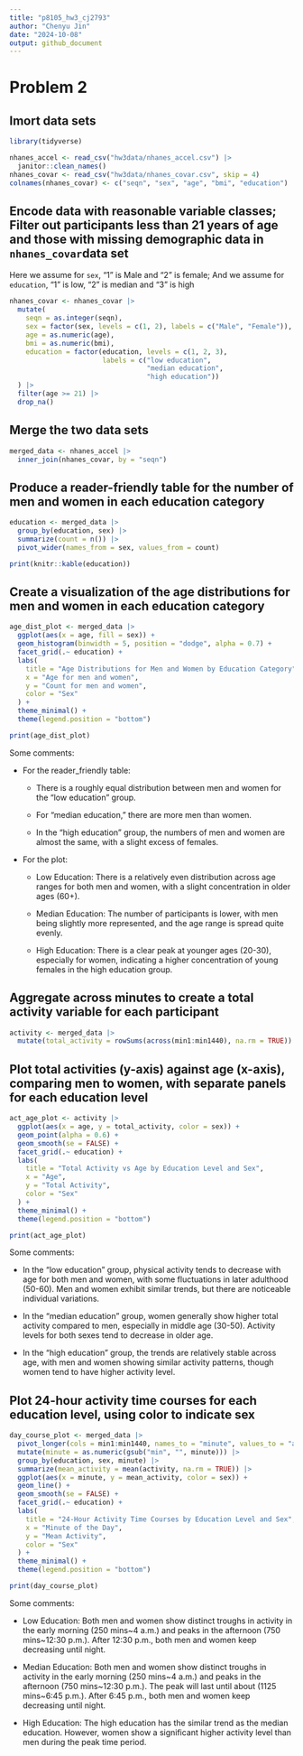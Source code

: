 ```yaml
---
title: "p8105_hw3_cj2793"
author: "Chenyu Jin"
date: "2024-10-08"
output: github_document
---
```


# Problem 2

## Imort data sets

```r
library(tidyverse)

nhanes_accel <- read_csv("hw3data/nhanes_accel.csv") |>
  janitor::clean_names()
nhanes_covar <- read_csv("hw3data/nhanes_covar.csv", skip = 4)
colnames(nhanes_covar) <- c("seqn", "sex", "age", "bmi", "education")
```

## Encode data with reasonable variable classes; Filter out participants less than 21 years of age and those with missing demographic data in `nhanes_covar`data set

Here we assume for `sex`, "1" is Male and "2" is female;
And we assume for `education`, "1" is low, "2" is median and "3" is high

```r
nhanes_covar <- nhanes_covar |>
  mutate(
    seqn = as.integer(seqn),
    sex = factor(sex, levels = c(1, 2), labels = c("Male", "Female")),
    age = as.numeric(age),
    bmi = as.numeric(bmi),
    education = factor(education, levels = c(1, 2, 3), 
                       labels = c("low education", 
                                  "median education", 
                                  "high education"))
  ) |>
  filter(age >= 21) |>
  drop_na()
```

## Merge the two data sets

```r
merged_data <- nhanes_accel |>
  inner_join(nhanes_covar, by = "seqn")
```

## Produce a reader-friendly table for the number of men and women in each education category

```r
education <- merged_data |>
  group_by(education, sex) |>
  summarize(count = n()) |>
  pivot_wider(names_from = sex, values_from = count)

print(knitr::kable(education))
```

## Create a visualization of the age distributions for men and women in each education category

```r
age_dist_plot <- merged_data |>
  ggplot(aes(x = age, fill = sex)) +
  geom_histogram(binwidth = 5, position = "dodge", alpha = 0.7) +
  facet_grid(.~ education) +
  labs(
    title = "Age Distributions for Men and Women by Education Category",
    x = "Age for men and women",
    y = "Count for men and women",
    color = "Sex"
  ) +
  theme_minimal() +
  theme(legend.position = "bottom")

print(age_dist_plot)
```

Some comments:

* For the reader_friendly table:

   * There is a roughly equal distribution between men and women for the "low education" group.

   * For "median education," there are more men than women.

   * In the "high education" group, the numbers of men and women are almost the same, with a slight excess of females.

* For the plot:

  * Low Education: There is a relatively even distribution across age ranges for both men and women, with a slight concentration in older ages (60+).

  * Median Education: The number of participants is lower, with men being slightly more represented, and the age range is spread quite evenly.

  * High Education: There is a clear peak at younger ages (20-30), especially for women, indicating a higher concentration of young females in the high education group.

## Aggregate across minutes to create a total activity variable for each participant

```r
activity <- merged_data |>
  mutate(total_activity = rowSums(across(min1:min1440), na.rm = TRUE))
```

## Plot total activities (y-axis) against age (x-axis), comparing men to women, with separate panels for each education level

```r
act_age_plot <- activity |>
  ggplot(aes(x = age, y = total_activity, color = sex)) +
  geom_point(alpha = 0.6) +
  geom_smooth(se = FALSE) +
  facet_grid(.~ education) +
  labs(
    title = "Total Activity vs Age by Education Level and Sex",
    x = "Age",
    y = "Total Activity",
    color = "Sex"
  ) +
  theme_minimal() +
  theme(legend.position = "bottom")

print(act_age_plot)
```

Some comments:

* In the "low education" group, physical activity tends to decrease with age for both men and women, with some fluctuations in later adulthood (50-60). Men and women exhibit similar trends, but there are noticeable individual variations.

* In the "median education" group, women generally show higher total activity compared to men, especially in middle age (30-50). Activity levels for both sexes tend to decrease in older age.

* In the "high education" group, the trends are relatively stable across age, with men and women showing similar activity patterns, though women tend to have higher activity level.

## Plot 24-hour activity time courses for each education level, using color to indicate sex

```r
day_course_plot <- merged_data |>
  pivot_longer(cols = min1:min1440, names_to = "minute", values_to = "activity") |>
  mutate(minute = as.numeric(gsub("min", "", minute))) |>
  group_by(education, sex, minute) |>
  summarize(mean_activity = mean(activity, na.rm = TRUE)) |>
  ggplot(aes(x = minute, y = mean_activity, color = sex)) +
  geom_line() +
  geom_smooth(se = FALSE) +
  facet_grid(.~ education) +
  labs(
    title = "24-Hour Activity Time Courses by Education Level and Sex",
    x = "Minute of the Day",
    y = "Mean Activity",
    color = "Sex"
  ) +
  theme_minimal() +
  theme(legend.position = "bottom")

print(day_course_plot)

```

Some comments:

* Low Education: Both men and women show distinct troughs in activity in the early morning (250 mins~4 a.m.) and peaks in the afternoon (750 mins~12:30 p.m.). After 12:30 p.m., both men and women keep decreasing until night.

* Median Education: Both men and women show distinct troughs in activity in the early morning (250 mins~4 a.m.) and peaks in the afternoon (750 mins~12:30 p.m.). The peak will last until about (1125 mins~6:45 p.m.). After 6:45 p.m., both men and women keep decreasing until night.

* High Education: The high education has the similar trend as the median education. However, women show a significant higher activity level than men during the peak time period.